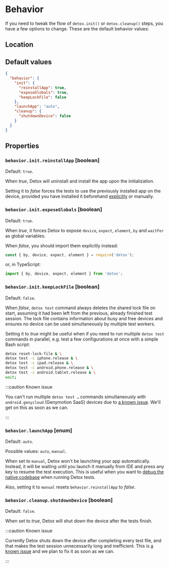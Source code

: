 
# Behavior

If you need to tweak the flow of `detox.init()` or `detox.cleanup()` steps,
you have a few options to change. These are the default behavior values:

## Location

<Location sectionName="behavior" />

## Default values

```json
{
  "behavior": {
    "init": {
      "reinstallApp": true,
      "exposeGlobals": true,
      "keepLockFile": false
    },
    "launchApp": "auto",
    "cleanup": {
      "shutdownDevice": false
    }
  }
}
```

## Properties

### `behavior.init.reinstallApp` \[boolean]

Default: `true`.

When _true_, Detox will uninstall and install the app upon the initialization.

Setting it to _false_ forces the tests to use the previously installed app on the device,
provided you have installed it beforehand [explicitly](device.mdx#deviceinstallapp) or manually.

### `behavior.init.exposeGlobals` \[boolean]

Default: `true`.

When _true_, it forces Detox to expose `device`, `expect`, `element`, `by` and `waitFor`
as global variables.

When _false_, you should import them explicitly instead:

```js
const { by, device, expect, element } = require('detox');
```

or, in TypeScript:

```js
import { by, device, expect, element } from 'detox';
```

### `behavior.init.keepLockFile` \[boolean]

Default: `false`.

When _false_, `detox test` command always deletes the shared lock file on start,
assuming it had been left from the previous, already finished test session. The lock file
contains information about busy and free devices and ensures no device can be used
simultaneously by multiple test workers.

Setting it to _true_ might be useful when if you need to run multiple `detox test` commands
in parallel, e.g. test a few configurations at once with a simple Bash script:

```bash
detox reset-lock-file & \
detox test -c iphone.release & \
detox test -c ipad.release & \
detox test -c android.phone.release & \
detox test -c android.tablet.release & \
wait;
```

:::caution Known issue

You can't run multiple `detox test …` commands simultaneously with `android.genycloud` (Genymotion SaaS)
devices due to [a known issue](https://github.com/wix/Detox/issues/3573). We'll get on this as soon as
we can.

:::

### `behavior.launchApp` \[enum]

Default: `auto`.

Possible values: `auto`, `manual`.

When set to `manual`, Detox won't be launching your app automatically. Instead, it will
be waiting until you launch it manually from IDE and press any key to resume the test
execution. This is useful when you want to [debug the native codebase](../introduction/debugging.mdx) when running Detox tests.

Also, setting it to `manual` resets `behavior.reinstallApp` to _false_.

### `behavior.cleanup.shutdownDevice` \[boolean]

Default: `false`.

When set to _true_, Detox will shut down the device after the tests finish.

:::caution Known issue

Currently Detox shuts down the device after completing every test file, and that makes the test session unnecessarily long
and inefficient. This is [a known issue](https://github.com/wix/Detox/issues/2894) and we plan to fix it as soon
as we can.

:::
